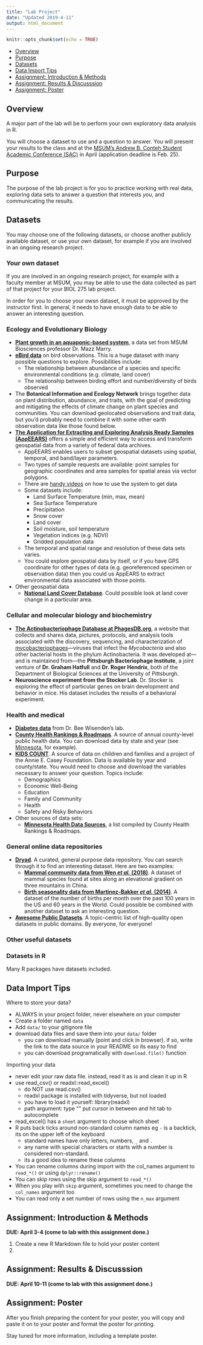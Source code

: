 ```yaml
---
title: "Lab Project"
date: "Updated 2019-4-11"
output: html_document
---
```


```r
knitr::opts_chunk$set(echo = TRUE)
```

- [Overview](#overview)
- [Purpose](#purpose)
- [Datasets](#datasets)
- [Data Import Tips](#data-import-tips)
- [Assignment: Introduction & Methods](#assignment-introduction-methods)
- [Assignment: Results & Discusssion](#assignment-results-discusssion)
- [Assignment: Poster](#assignment-poster)

## Overview

A major part of the lab will be to perform your own exploratory data analysis in R.

You will choose a dataset to use and a question to answer. You will present your results to the class and at the [MSUM’s Andrew B. Conteh Student Academic Conference (SAC)](https://www.mnstate.edu/sac/) in April (application deadline is Feb. 25).

## Purpose

The purpose of the lab project is for you to practice working with real data, exploring data sets to answer a question that interests _you_, and communicating the results.

## Datasets

You may choose one of the following datasets, or choose another publicly available dataset, or use your own dataset, for example if you are involved in an ongoing research project.

### Your own dataset

If you are involved in an ongoing research project, for example with a faculty member at MSUM, you may be able to use the data collected as part of that project for your BIOL 275 lab project.

In order for you to choose your owsn dataset, it must be approved by the instructor first. In general, it needs to have enough data to be able to answer an interesting question.

### Ecology and Evolutionary Biology

- **[Plant growth in an aquaponic-based system](marry.html)**, a data set from MSUM Biosciences professor Dr. Mazz Marry.
- **[eBird data](https://ebird.org/science)** on bird observations. This is a huge dataset with many possible questions to explore. Possibilities include:
    - The relationship between abundance of a species and specific environmental conditions (e.g. climate, land cover)
    - The relationship between birding effort and number/diversity of birds observed
- The **Botanical Information and Ecology Network** brings together data on plant distribution, abundance, and traits, with the goal of predicting and mitigating the effects of climate change on plant species and communities. You can download geolocated observations and trait data, but you'd probably need to combine it with some other earth observation data like those found below.
- **[The Application for Extracting and Exploring Analysis Ready Samples (AρρEEARS)](https://lpdaacsvc.cr.usgs.gov/appeears/)** offers a simple and efficient way to access and transform geospatial data from a variety of federal data archives. 
    - AppEEARS enables users to subset geospatial datasets using spatial, temporal, and band/layer parameters.
    - Two types of sample requests are available: point samples for geographic coordinates and area samples for spatial areas via vector polygons.
    - There are [handy videos](https://www.youtube.com/watch?v=thRApFufBq8) on how to use the system to get data
    - Some datasets include:
        - Land Surface Temperature (min, max, mean)
        - Sea Surface Temperature
        - Precipitation
        - Snow cover
        - Land cover
        - Soil moisture, soil temperature
        - Vegetation indices (e.g. NDVI)
        - Gridded population data
    - The temporal and spatial range and resolution of these data sets varies.
    - You could explore geospatial data by itself, or if you have GPS coordinate for other types of data (e.g. georeferenced  specimen or observation data) then you could us AppEARS to extract environmental data associated with those points.
- Other geospatial data
    - **[National Land Cover Database](https://www.mrlc.gov/finddata.php)**. Could possible look at land cover change in a particular area.

### Cellular and molecular biology and biochemistry

- **[The Actinobacteriophage Database at PhagesDB.org](https://phagesdb.org/)**, a website that collects and shares data, pictures, protocols, and analysis tools associated with the discovery, sequencing, and characterization of [mycobacteriophages](https://phagesdb.org/glossary/#Mycobacteriophage)—viruses that infect the *Mycobacteria* and also other bacterial hosts in the phylum Actinobacteria. It was developed at—and is maintained from—the **Pittsburgh Bacteriophage Institute**, a joint venture of **Dr. Graham Hatfull** and **Dr. Roger Hendrix**, both of the Department of Biological Sciences at the University of Pittsburgh.
- **Neuroscience experiment from the Stocker Lab**. Dr. Stocker is exploring the effect of particular genes on brain development and behavior in mice. His dataset includes the results of a behavioral experiment.

### Health and medical

- **[Diabetes data](proj_diabetes.html)** from Dr. Bee Wisenden's lab.
- **[County Health Rankings & Roadmaps](http://www.countyhealthrankings.org/)**. A source of annual county-level public health data. You can download data by state and year (see [Minnesota](http://www.countyhealthrankings.org/app/minnesota/2017/downloads), for example).
- **[KIDS COUNT](http://datacenter.kidscount.org/)**. A source of data on children and families and a project of the Annie E. Casey Foundation. Data is available by year and county/state. You would need to choose and download the variables necessary to answer your question. Topics include:
    - Demographics
    - Economic Well-Being
    - Education
    - Family and Community
    - Health
    - Safety and Risky Behaviors
- Other sources of data sets:
    - **[Minnesota Health Data Sources](http://www.countyhealthrankings.org/using-the-rankings-data/finding-more-data/minnesota)**, a list compiled by County Health Rankings & Roadmaps.

### General online data repositories

- **[Dryad](http://datadryad.org/)**. A curated, general purpose data repository. You can search through it to find an interesting dataset. Here are two examples:
    - **[Mammal community data from Wen _et al._ (2018)](http://hdl.handle.net/10255/dryad.170813 )**. A dataset of mammal species found at sites along an elevational gradient on three mountains in China.
    - **[Birth seasonality data from Martinez-Bakker _et al._ (2014)](http://hdl.handle.net/10255/dryad.170822)**. A dataset of the number of births per month over the past 100 years in the US and 60 years in the World. Could possible be combined with another dataset to ask an interesting question.
- **[Awesome Public Datasets](https://github.com/awesomedata/awesome-public-datasets)**. A topic-centric list of high-quality open datasets in public domains. By everyone, for everyone! 

### Other useful datasets



### Datasets in R

Many R packages have datasets included.

## Data Import Tips

Where to store your data?

- ALWAYS in your project folder, never elsewhere on your computer
- Create a folder named `data`
- Add `data/` to your gitignore file
- download data files and save them into your `data/` folder
    - you can download manually (point and click in browser). if so, write the link to the data source in your README so its easy to find
    - you can download programatically with `download.file()` function

Importing your data

- never edit your raw data file. instead, read it as is and clean it up in R
- use read_csv() or readxl::read_excel()
    - do NOT use read.csv()
    - readxl package is installed with tidyverse, but not loaded
    - you have to load it yourself: library(readxl)
    - path argument: type "" put cursor in between and hit tab to autocomplete
 - read_excel() has a `sheet` argument to choose which sheet
- R puts back ticks around non-standard column names eg `
    - ` is a backtick, its on the upper left of the keyboard
    - standard names have only letters, numbers, `_` and `.`
    - any name with special characters or starts with a number is considered non-standard. 
    - its a good idea to rename these columns
- You can rename columns during import with the col_names argument to `read_*()` or using `dplyr::rename()`
- You can skip rows using the skip argument to `read_*()`
- When you play with `skip` argument, sometimes you need to change the `col_names` argument too
- You can read only a set number of rows using the `n_max` argument

## Assignment: Introduction & Methods

**DUE: April 3-4 (come to lab with this assignment done.)**

1. Create a new R Markdown file to hold your poster content
2. 

## Assignment: Results & Discusssion

**DUE: April 10-11 (come to lab with this assignment done.)**


## Assignment: Poster

After you finish preparing the content for your poster, you will copy and paste it on to your poster and format the poster for printing.

Stay tuned for more information, including a template poster.